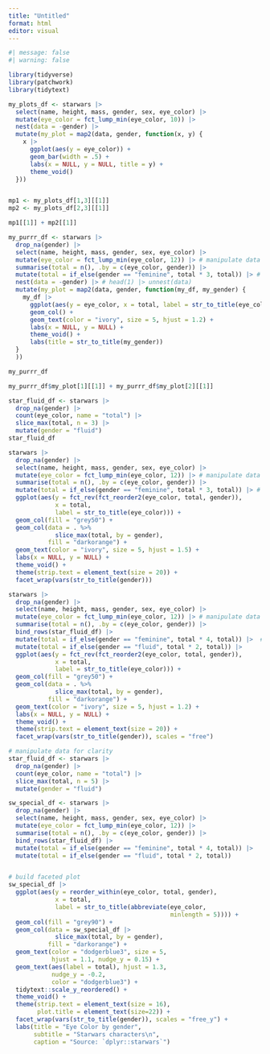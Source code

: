 ```yaml
---
title: "Untitled"
format: html
editor: visual
---
```


```r
#| message: false
#| warning: false

library(tidyverse)
library(patchwork)
library(tidytext)

```

```r
my_plots_df <- starwars |> 
  select(name, height, mass, gender, sex, eye_color) |> 
  mutate(eye_color = fct_lump_min(eye_color, 10)) |> 
  nest(data = -gender) |>
  mutate(my_plot = map2(data, gender, function(x, y) {
    x |> 
      ggplot(aes(y = eye_color)) +
      geom_bar(width = .5) +
      labs(x = NULL, y = NULL, title = y) + 
      theme_void() 
  })) 


mp1 <- my_plots_df[1,3][[1]]
mp2 <- my_plots_df[2,3][[1]]

mp1[[1]] + mp2[[1]] 


```

```r
my_purrr_df <- starwars |> 
  drop_na(gender) |> 
  select(name, height, mass, gender, sex, eye_color) |> 
  mutate(eye_color = fct_lump_min(eye_color, 12)) |> # manipulate data for clarity
  summarise(total = n(), .by = c(eye_color, gender)) |> 
  mutate(total = if_else(gender == "feminine", total * 3, total)) |> # manipulate data for clarity
  nest(data = -gender) |> # head(1) |> unnest(data) 
  mutate(my_plot = map2(data, gender, function(my_df, my_gender) {
    my_df |> 
      ggplot(aes(y = eye_color, x = total, label = str_to_title(eye_color))) +
      geom_col() +
      geom_text(color = "ivory", size = 5, hjust = 1.2) +
      labs(x = NULL, y = NULL) + 
      theme_void() +
      labs(title = str_to_title(my_gender))
  }
  )) 

my_purrr_df

my_purrr_df$my_plot[1][[1]] + my_purrr_df$my_plot[2][[1]]
```

```r
star_fluid_df <- starwars |> 
  drop_na(gender) |> 
  count(eye_color, name = "total") |> 
  slice_max(total, n = 3) |> 
  mutate(gender = "fluid")
star_fluid_df
```

```r
starwars |> 
  drop_na(gender) |>
  select(name, height, mass, gender, sex, eye_color) |> 
  mutate(eye_color = fct_lump_min(eye_color, 12)) |> # manipulate data for clarity
  summarise(total = n(), .by = c(eye_color, gender)) |> 
  mutate(total = if_else(gender == "feminine", total * 3, total)) |> # manipulate data for clarity
  ggplot(aes(y = fct_rev(fct_reorder2(eye_color, total, gender)),
             x = total, 
             label = str_to_title(eye_color))) +
  geom_col(fill = "grey50") +
  geom_col(data = . %>% 
             slice_max(total, by = gender),
           fill = "darkorange") +
  geom_text(color = "ivory", size = 5, hjust = 1.5) +
  labs(x = NULL, y = NULL) +
  theme_void() +
  theme(strip.text = element_text(size = 20)) +
  facet_wrap(vars(str_to_title(gender)))
```

```r
starwars |> 
  drop_na(gender) |>
  select(name, height, mass, gender, sex, eye_color) |> 
  mutate(eye_color = fct_lump_min(eye_color, 12)) |> # manipulate data for clarity
  summarise(total = n(), .by = c(eye_color, gender)) |> 
  bind_rows(star_fluid_df) |> 
  mutate(total = if_else(gender == "feminine", total * 4, total)) |>  # manipulate data for clarity
  mutate(total = if_else(gender == "fluid", total * 2, total)) |> 
  ggplot(aes(y = fct_rev(fct_reorder2(eye_color, total, gender)),
             x = total, 
             label = str_to_title(eye_color))) +
  geom_col(fill = "grey50") +
  geom_col(data = . %>% 
             slice_max(total, by = gender),
           fill = "darkorange") +
  geom_text(color = "ivory", size = 5, hjust = 1.2) +
  labs(x = NULL, y = NULL) +
  theme_void() +
  theme(strip.text = element_text(size = 20)) +
  facet_wrap(vars(str_to_title(gender)), scales = "free")
```

```r
# manipulate data for clarity
star_fluid_df <- starwars |> 
  drop_na(gender) |> 
  count(eye_color, name = "total") |> 
  slice_max(total, n = 5) |> 
  mutate(gender = "fluid")

sw_special_df <- starwars |> 
  drop_na(gender) |>
  select(name, height, mass, gender, sex, eye_color) |> 
  mutate(eye_color = fct_lump_min(eye_color, 12)) |> 
  summarise(total = n(), .by = c(eye_color, gender)) |> 
  bind_rows(star_fluid_df) |> 
  mutate(total = if_else(gender == "feminine", total * 4, total)) |> 
  mutate(total = if_else(gender == "fluid", total * 2, total))  


# build faceted plot  
sw_special_df |> 
  ggplot(aes(y = reorder_within(eye_color, total, gender),
             x = total, 
             label = str_to_title(abbreviate(eye_color, 
                                             minlength = 5)))) +
  geom_col(fill = "grey90") +
  geom_col(data = sw_special_df |>  
             slice_max(total, by = gender),
           fill = "darkorange") +
  geom_text(color = "dodgerblue3", size = 5, 
            hjust = 1.1, nudge_y = 0.15) +
  geom_text(aes(label = total), hjust = 1.3, 
            nudge_y = -0.2,
            color = "dodgerblue3") +
  tidytext::scale_y_reordered() +
  theme_void() +
  theme(strip.text = element_text(size = 16),
        plot.title = element_text(size=22)) +
  facet_wrap(vars(str_to_title(gender)), scales = "free_y") +
  labs(title = "Eye Color by gender",
       subtitle = "Starwars characters\n", 
       caption = "Source: `dplyr::starwars`")
```
